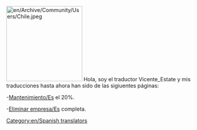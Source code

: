 [[File:en/Archive/Community/Users/Chile.jpeg|200px|thumb|left]] Hola, soy el traductor Vicente_Estate y mis traducciones hasta ahora han sido de las sigiuentes páginas:

-[[es/Manual/Mantenimiento|Mantenimiento/Es]] el 20%.

-[[es/Archive/Manual/Eliminar empresa|Eliminar empresa/Es]] completa.

[[Category:en/Spanish translators]]